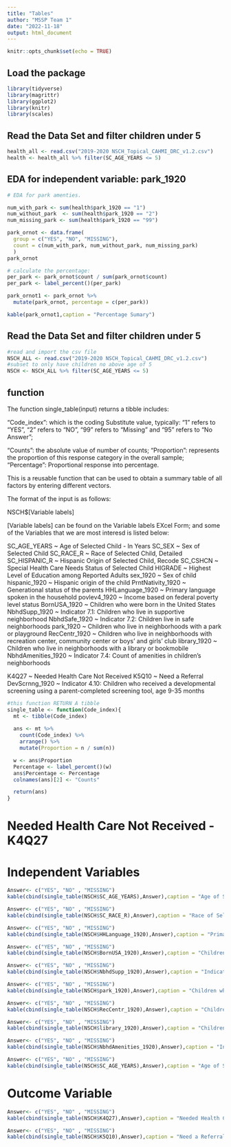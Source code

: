 ```yaml
---
title: "Tables"
author: "MSSP Team 1"
date: "2022-11-18"
output: html_document
---
```


```r
knitr::opts_chunk$set(echo = TRUE)
```

## Load the package

```r
library(tidyverse)
library(magrittr)
library(ggplot2)
library(knitr)
library(scales)
```

## Read the Data Set and filter children under 5

```r
health_all <- read.csv("2019-2020 NSCH_Topical_CAHMI_DRC_v1.2.csv")
health <- health_all %>% filter(SC_AGE_YEARS <= 5)

```

## EDA for independent variable: park_1920

```r
# EDA for park amenties.

num_with_park <- sum(health$park_1920 == "1")
num_without_park  <- sum(health$park_1920 == "2")
num_missing_park <- sum(health$park_1920 == "99")

park_ornot <- data.frame(
  group = c("YES", "NO", "MISSING"),
  count = c(num_with_park, num_without_park, num_missing_park)
  )
park_ornot

# calculate the percentage:
per_park <- park_ornot$count / sum(park_ornot$count)
per_park <- label_percent()(per_park)

park_ornot1 <- park_ornot %>%
  mutate(park_ornot, percentage = c(per_park))

kable(park_ornot1,caption = "Percentage Sumary")
```

## Read the Data Set and filter children under 5

```r
#read and import the csv file
NSCH_ALL <- read.csv("2019-2020 NSCH_Topical_CAHMI_DRC_v1.2.csv")
#subset to only have children no above age of 5
NSCH <- NSCH_ALL %>% filter(SC_AGE_YEARS <= 5)
```

## function

The function single_table(input) returns a tibble includes:

"Code_index": which is the coding Substitute value, typically: "1" refers to "YES", "2" refers to "NO", "99" refers to "Missing" and "95" refers to "No Answer";

"Counts": the absolute value of number of counts; "Proportion": represents the proportion of this response category in the overall sample; "Percentage": Proportional response into percentage.

This is a reusable function that can be used to obtain a summary table of all factors by entering different vectors.

The format of the input is as follows:

NSCH\$[Variable labels]

[Variable labels] can be found on the Variable labels EXcel Form; and some of the Variables that we are most interesd is listed below:

SC_AGE_YEARS \~ Age of Selected Child - In Years SC_SEX \~ Sex of Selected Child SC_RACE_R \~ Race of Selected Child, Detailed SC_HISPANIC_R \~ Hispanic Origin of Selected Child, Recode SC_CSHCN \~ Special Health Care Needs Status of Selected Child HIGRADE \~ Highest Level of Education among Reported Adults sex_1920 \~ Sex of child hispanic_1920 \~ Hispanic origin of the child PrntNativity_1920 \~ Generational status of the parents HHLanguage_1920 \~ Primary language spoken in the household povlev4_1920 \~ Income based on federal poverty level status BornUSA_1920 \~ Children who were born in the United States NbhdSupp_1920 \~ Indicator 7.1: Children who live in supportive neighborhood NbhdSafe_1920 \~ Indicator 7.2: Children live in safe neighborhoods park_1920 \~ Children who live in neighborhoods with a park or playground RecCentr_1920 \~ Children who live in neighborhoods with recreation center, community center or boys' and girls' club library_1920 \~ Children who live in neighborhoods with a library or bookmobile NbhdAmenities_1920 \~ Indicator 7.4: Count of amenities in children's neighborhoods

K4Q27 \~ Needed Health Care Not Received K5Q10 \~ Need a Referral DevScrnng_1920 \~ Indicator 4.10: Children who received a developmental screening using a parent-completed screening tool, age 9-35 months

```r
#this function RETURN A tibble 
single_table <- function(Code_index){
  mt <- tibble(Code_index)
  
  ans <- mt %>% 
    count(Code_index) %>%
    arrange() %>% 
    mutate(Proportion = n / sum(n)) 

  w <- ans$Proportion
  Percentage <- label_percent()(w)
  ans$Percentage <- Percentage
  colnames(ans)[2] <- "Counts"

  return(ans)
}

```

# Needed Health Care Not Received - K4Q27

# Independent Variables
```r
Answer<- c("YES", "NO" , "MISSING")
kable(cbind(single_table(NSCH$SC_AGE_YEARS),Answer),caption = "Age of Selected Child - In Years")
```


```r

Answer<- c("YES", "NO" , "MISSING")
kable(cbind(single_table(NSCH$SC_RACE_R),Answer),caption = "Race of Selected Child, Detailed")

```

```r
Answer<- c("YES", "NO" , "MISSING")
kable(cbind(single_table(NSCH$HHLanguage_1920),Answer),caption = "Primary language spoken in the household")
```
```r
Answer<- c("YES", "NO" , "MISSING")
kable(cbind(single_table(NSCH$BornUSA_1920),Answer),caption = "Children who were born in the United States")
```


```r
Answer<- c("YES", "NO" , "MISSING")
kable(cbind(single_table(NSCH$NbhdSupp_1920),Answer),caption = "Indicator 7.1: Children who live in supportive neighborhood")
```

```r
Answer<- c("YES", "NO" , "MISSING")
kable(cbind(single_table(NSCH$park_1920),Answer),caption = "Children who live in neighborhoods with a park or playground")
```

```r
Answer<- c("YES", "NO" , "MISSING")
kable(cbind(single_table(NSCH$RecCentr_1920),Answer),caption = "Children who live in neighborhoods with recreation center, community center or boys’ and girls’ club")
```

```r
Answer<- c("YES", "NO" , "MISSING")
kable(cbind(single_table(NSCH$library_1920),Answer),caption = "Children who live in neighborhoods with a library or bookmobile")
```


```r
Answer<- c("YES", "NO" , "MISSING")
kable(cbind(single_table(NSCH$NbhdAmenities_1920),Answer),caption = "Indicator 7.4: Count of amenities in children's neighborhoods")
```

```r
Answer<- c("YES", "NO" , "MISSING")
kable(cbind(single_table(NSCH$SC_AGE_YEARS),Answer),caption = "Age of Selected Child - In Years")
```


# Outcome Variable
```r
Answer<- c("YES", "NO" , "MISSING")
kable(cbind(single_table(NSCH$K4Q27),Answer),caption = "Needed Health Care Not Received")
```

```r
Answer<- c("YES", "NO" , "MISSING")
kable(cbind(single_table(NSCH$K5Q10),Answer),caption = "Need a Referral")
```



















































